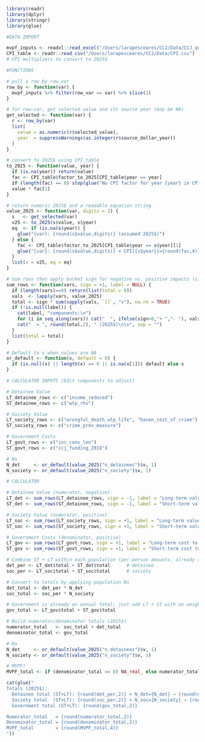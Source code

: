```r
library(readr)
library(dplyr)
library(stringr)
library(glue)
```

```r
#DATA IMPORT

mvpf_inputs <- readxl::read_excel("/Users/larapesceares/CCJ/Data/CCJ_quantified_values.xlsx")
CPI_table <- readr::read_csv("/Users/larapesceares/CCJ/Data/CPI.csv") 
# CPI multipliers to convert to 2025$
```

```r
#FUNCTIONS

# pull a row by row_var
row_by <- function(var) {
  mvpf_inputs %>% filter(row_var == var) %>% slice(1)
}

# for row-var, get selected value and its source year (may be NA)
get_selected <- function(var) {
  r <- row_by(var)
  list(
    value = as.numeric(r$selected_value),
    year  = suppressWarnings(as.integer(r$source_dollar_year))
  )
}

# convert to 2025$ using CPI_table
to_2025 <- function(value, year) {
  if (is.na(year)) return(value)
  fac <- CPI_table$factor_to_2025[CPI_table$year == year]
  if (length(fac) == 0) stop(glue("No CPI factor for year {year} in CPI_table."), call. = FALSE)
  value * fac[1]
}

# return numeric 2025$ and a readable equation string
value_2025 <- function(var, digits = 2) {
  s   <- get_selected(var)
  v25 <- to_2025(s$value, s$year)
  eq  <- if (is.na(s$year)) {
    glue("{var}: {round(s$value,digits)} (assumed 2025$)")
  } else {
    fac <- CPI_table$factor_to_2025[CPI_table$year == s$year][1]
    glue("{var}: {round(s$value,digits)} × CPI[{s$year}]={round(fac,4)} = {round(v25,digits)} (2025$)")
  }
  list(v = v25, eq = eq)
}

# Sum rows then apply bucket sign for negative vs. positive impacts (sign = +1 or −1 in editable)
sum_rows <- function(vars, sign = +1, label = NULL) {
  if (length(vars)==0) return(list(total = 0))
  vals  <- lapply(vars, value_2025)
  total <- sign * sum(sapply(vals, `[[`, "v"), na.rm = TRUE)
  if (!is.null(label)) {
    cat(label, "components:\n")
    for (i in seq_along(vars)) cat("  ", ifelse(sign>0,"+ ","- "), vals[[i]]$eq, "\n", sep = "")
    cat("  = ", round(total,2), " (2025$)\n\n", sep = "")
  }
  list(total = total)
}

# Default to x when values are NA
or_default <- function(x, default = 0) {
  if (is.null(x) || length(x) == 0 || is.na(x[1])) default else x
}
```

```r
# CALCULATOR INPUTS (Edit components to adjust)

# Detainee Value
LT_detainee_rows <- c("income_reduced")  
ST_detainee_rows <- c("wtp_rhv") 

# Society Value
LT_society_rows <- c("wrongful_death_wtp_life", "haven_cost_of_crime")   
ST_society_rows <- c("crime_prev_measure")        

# Government Costs
LT_govt_rows <- c("inc_conv_len")  
ST_govt_rows <- c("ccj_funding_2018")                                

# Ns
N_det     <- or_default(value_2025("n_detainees")$v, 1)
N_society <- or_default(value_2025("n_society")$v, 1)

```

```r
# CALCULATOR

# Detainee Value (numerator, negative)
LT_det <- sum_rows(LT_detainee_rows, sign = -1, label = "Long-term value to detainee")
ST_det <- sum_rows(ST_detainee_rows, sign = -1, label = "Short-term value to detainee")

# Society Value (numerator, positive)
LT_soc <- sum_rows(LT_society_rows, sign = +1, label = "Long-term value to society")
ST_soc <- sum_rows(ST_society_rows, sign = +1, label = "Short-term value to society")

# Government Costs (denominator, positive)
LT_gov <- sum_rows(LT_govt_rows, sign = +1, label = "Long-term cost to government")
ST_gov <- sum_rows(ST_govt_rows, sign = +1, label = "Short-term cost to government")

# Combine ST + LT within each population (per-person amounts, already signed via sum_rows)
det_per <- LT_det$total + ST_det$total      # detainee 
soc_per <- LT_soc$total + ST_soc$total      # society

# Convert to totals by applying population Ns
det_total <- det_per * N_det
soc_total <- soc_per * N_society

# Government is already an annual total; just add LT + ST with no weights
gov_total <- LT_gov$total + ST_gov$total

# Build numerator/denominator totals (2025$)
numerator_total   <- soc_total + det_total
denominator_total <- gov_total

# Ns
N_det     <- or_default(value_2025("n_detainees")$v, 1)
N_society <- or_default(value_2025("n_society")$v, 1)

# MVPF!
MVPF_total <- if (denominator_total == 0) NA_real_ else numerator_total / denominator_total

cat(glue("
Totals (2025$):
  Detainee total (ST+LT): {round(det_per,2)} × N_det={N_det} → {round(det_total,2)}
  Society total  (ST+LT): {round(soc_per,2)} × N_soc={N_society} → {round(soc_total,2)}
  Government total (ST+LT): {round(gov_total,2)}

Numerator_total   = {round(numerator_total,2)}
Denominator_total = {round(denominator_total,2)}
MVPF_total        = {round(MVPF_total,4)}
"))

```